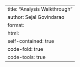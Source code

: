 ---
title: "Analysis Walkthrough"
author: Sejal Govindarao 
format:
  html:
    self-contained: true
    code-fold: true
    code-tools: true
---